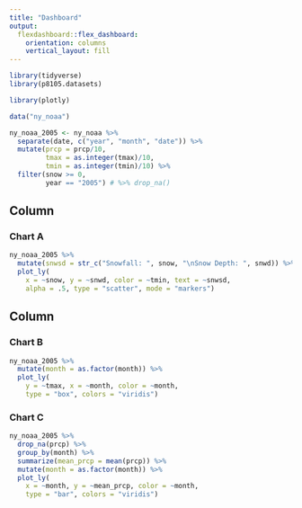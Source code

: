 ```yaml
---
title: "Dashboard"
output: 
  flexdashboard::flex_dashboard:
    orientation: columns
    vertical_layout: fill
---
```


```r
library(tidyverse)
library(p8105.datasets)

library(plotly)

```

```r
data("ny_noaa")

ny_noaa_2005 <- ny_noaa %>% 
  separate(date, c("year", "month", "date")) %>% 
  mutate(prcp = prcp/10,
         tmax = as.integer(tmax)/10,
         tmin = as.integer(tmin)/10) %>% 
  filter(snow >= 0,
         year == "2005") # %>% drop_na()
```


Column {data-width=650}
-----------------------------------------------------------------------

### Chart A

```r
ny_noaa_2005 %>% 
  mutate(snwsd = str_c("Snowfall: ", snow, "\nSnow Depth: ", snwd)) %>% 
  plot_ly(
    x = ~snow, y = ~snwd, color = ~tmin, text = ~snwsd, 
    alpha = .5, type = "scatter", mode = "markers")  
```


Column {data-width=350}
-----------------------------------------------------------------------

### Chart B

```r
ny_noaa_2005 %>% 
  mutate(month = as.factor(month)) %>% 
  plot_ly(
    y = ~tmax, x = ~month, color = ~month,
    type = "box", colors = "viridis")

```

### Chart C

```r
ny_noaa_2005 %>% 
  drop_na(prcp) %>% 
  group_by(month) %>% 
  summarize(mean_prcp = mean(prcp)) %>% 
  mutate(month = as.factor(month)) %>% 
  plot_ly(
    x = ~month, y = ~mean_prcp, color = ~month, 
    type = "bar", colors = "viridis")
```




